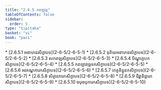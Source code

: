 ```yaml
---
title: "2.6.5 កពឡវគ្គ"
tableOfContents: false
sidebar:
  order: 5
type: "tipitaka"
basket: "vi"
book: "paci"
---
```



<DynamicBreadcrumb />



<TableOfContents book="paci" section="2.6.5">
* [2.6.5.1 អនាហដសិក្ខាបទ](2-6-5/2-6-5-1)
* [2.6.5.2 ទុតិយអនាហដសិក្ខាបទ](2-6-5/2-6-5-2)
* [2.6.5.3 សកពឡសិក្ខាបទ](2-6-5/2-6-5-3)
* [2.6.5.4 បិណ្ឌុក្ខេបកសិក្ខាបទ](2-6-5/2-6-5-4)
* [2.6.5.5 កពឡាវច្ឆេទកសិក្ខាបទ](2-6-5/2-6-5-5)
* [2.6.5.6 អវគណ្ឌការកសិក្ខាបទ](2-6-5/2-6-5-6)
* [2.6.5.7 ហត្ថនិទ្ធុនកសិក្ខាបទ](2-6-5/2-6-5-7)
* [2.6.5.8 សិត្ថាវការកសិក្ខាបទ](2-6-5/2-6-5-8)
* [2.6.5.9 ជិវ្ហានិច្ឆារកសិក្ខាបទ](2-6-5/2-6-5-9)
* [2.6.5.10 ចបុចបុការកសិក្ខាបទ](2-6-5/2-6-5-10)
</TableOfContents>